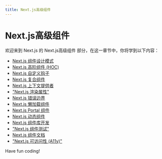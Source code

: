 ```yaml
---
title: Next.js高级组件
---
```


# Next.js高级组件

欢迎来到 Next.js 的 Next.js高级组件 部分，在这一章节中，你将学到以下内容：

- [Next.js 组件设计模式](./0-nextjs-component-design-pattern.mdx)
- [Next.js 高阶组件 (HOC)](./1-nextjs-advanced-components-hoc.mdx)
- [Next.js 自定义钩子](./2-nextjs-custom-hooks.mdx)
- [Next.js 复合组件](./3-nextjs-composite-components.mdx)
- [Next.js 上下文提供者](./4-nextjs-context-provider.mdx)
- ["Next.js 渲染属性"](./5-nextjs-rendering-properties.mdx)
- [Next.js 错误边界](./6-nextjs-error-boundary.mdx)
- [Next.js 懒加载组件](./7-nextjs-lazy-loading-components.mdx)
- [Next.js Portal 组件](./8-nextjs-portal-component.mdx)
- [Next.js 动态组件](./9-nextjs-dynamic-components.mdx)
- [Next.js 组件库开发](./10-nextjs-component-library-development.mdx)
- ["Next.js 组件测试"](./11-nextjs-component-testing.mdx)
- [Next.js 组件文档](./12-nextjs-component-documentation.mdx)
- ["Next.js 可访问性 (A11y)"](./13-nextjs-accessibility-a11y.mdx)

Have fun coding!